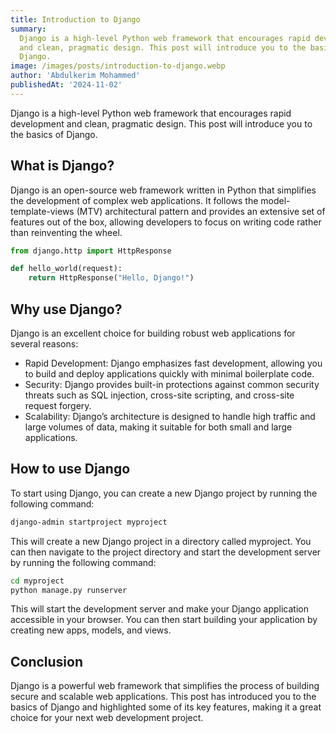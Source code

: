 ---
title: Introduction to Django
summary:
  Django is a high-level Python web framework that encourages rapid development
  and clean, pragmatic design. This post will introduce you to the basics of
  Django.
image: /images/posts/introduction-to-django.webp
author: 'Abdulkerim Mohammed'
publishedAt: '2024-11-02'
---

Django is a high-level Python web framework that encourages rapid development
and clean, pragmatic design. This post will introduce you to the basics of
Django.

## What is Django?

Django is an open-source web framework written in Python that simplifies the
development of complex web applications. It follows the model-template-views
(MTV) architectural pattern and provides an extensive set of features out of the
box, allowing developers to focus on writing code rather than reinventing the
wheel.

```python
from django.http import HttpResponse

def hello_world(request):
    return HttpResponse("Hello, Django!")
```

## Why use Django?

Django is an excellent choice for building robust web applications for several
reasons:

- Rapid Development: Django emphasizes fast development, allowing you to build
  and deploy applications quickly with minimal boilerplate code.
- Security: Django provides built-in protections against common security threats
  such as SQL injection, cross-site scripting, and cross-site request forgery.
- Scalability: Django’s architecture is designed to handle high traffic and
  large volumes of data, making it suitable for both small and large
  applications.

## How to use Django

To start using Django, you can create a new Django project by running the
following command:

```bash
django-admin startproject myproject
```

This will create a new Django project in a directory called myproject. You can
then navigate to the project directory and start the development server by
running the following command:

```bash
cd myproject
python manage.py runserver
```

This will start the development server and make your Django application
accessible in your browser. You can then start building your application by
creating new apps, models, and views.

## Conclusion

Django is a powerful web framework that simplifies the process of building
secure and scalable web applications. This post has introduced you to the basics
of Django and highlighted some of its key features, making it a great choice for
your next web development project.
